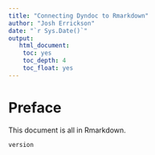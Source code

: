 ```yaml
---
title: "Connecting Dyndoc to Rmarkdown"
author: "Josh Errickson"
date: "`r Sys.Date()`"
output: 
   html_document:
    toc: yes
    toc_depth: 4
    toc_float: yes
---
```


# Preface

This document is all in Rmarkdown.

```r
version
```
